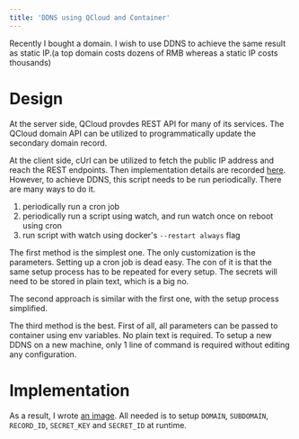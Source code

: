 ```yaml
---
title: 'DDNS using QCloud and Container'
---
```


Recently I bought a domain. I wish to use DDNS to achieve the same result as static IP.(a top domain costs dozens of RMB whereas a static IP costs thousands)

# Design

At the server side, QCloud provdes REST API for many of its services. The QCloud domain API can be utilized to programmatically update the secondary domain record.

At the client side, cUrl can be utilized to fetch the public IP address and reach the REST endpoints. Then implementation details are recorded [here](https://blog.csdn.net/dragon2k/article/details/88016755). However, to achieve DDNS, this script needs to be run periodically. There are many ways to do it.

1. periodically run a cron job
2. periodically run a script using watch, and run watch once on reboot using cron
3. run script with watch using docker's `--restart always` flag

The first method is the simplest one. The only customization is the parameters. Setting up a cron job is dead easy. The con of it is that the same setup process has to be repeated for every setup. The secrets will need to be stored in plain text, which is a big no.

The second approach is similar with the first one, with the setup process simplified.

The third method is the best. First of all, all parameters can be passed to container using env variables. No plain text is required. To setup a new DDNS on a new machine, only 1 line of command is required without editing any configuration.

# Implementation

As a result, I wrote [an image](https://github.com/onichandame/qcloud-ddns). All needed is to setup `DOMAIN`, `SUBDOMAIN`, `RECORD_ID`, `SECRET_KEY` and `SECRET_ID` at runtime.
